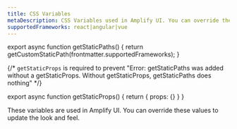 ```yaml
---
title: CSS Variables
metaDescription: CSS Variables used in Amplify UI. You can override these values to update the look and feel of your application.
supportedFrameworks: react|angular|vue
---
```



export async function getStaticPaths() {
  return getCustomStaticPath(frontmatter.supportedFrameworks);
}

{/*  `getStaticProps` is required to prevent "Error: getStaticPaths was added without a getStaticProps. Without getStaticProps, getStaticPaths does nothing" */}

export async function getStaticProps() {
  return { props: {} }
}

These variables are used in Amplify UI. You can override these values to update the look and feel.

<CssVarsTable/>
